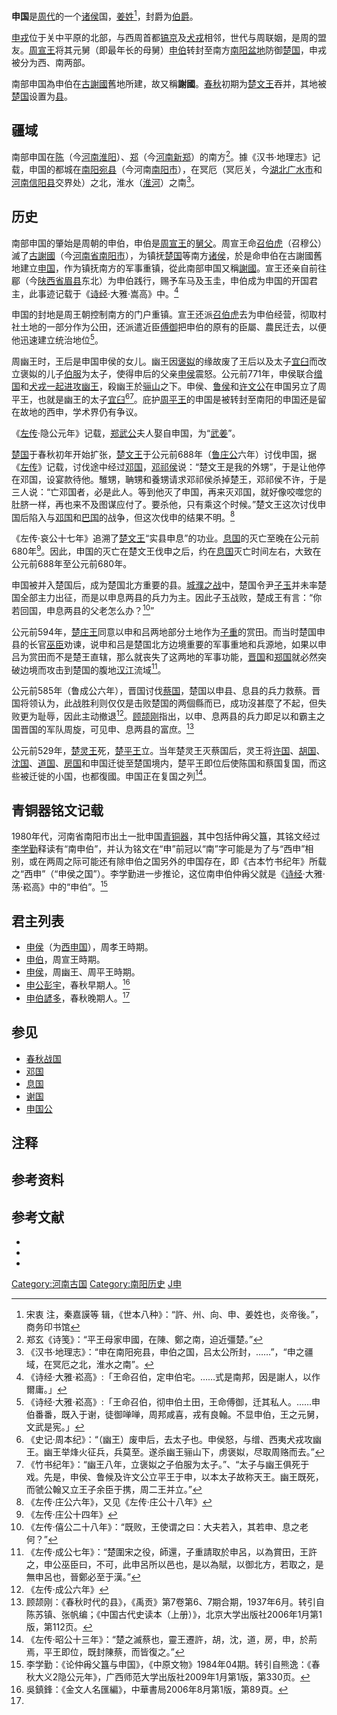 {{Otheruses|申戎|subject=位于南阳盆地的申国，又称谢国|other=位于关中平原的申国}}

{{noteTA
|1=zh-hans:申后;zh-hant:申后;
}}
{{周代诸侯国
|国名=申（南申）
|国君姓氏=姜姓
|爵位=伯 或 侯{{注|1=《诗经·大雅·荡·崧高》、《汉书·地理志·南阳郡》、《路史·国名纪》等载申国伯爵；《史记·秦本纪》、《今本竹书纪年》等载申国侯爵{{参|1={{Cite book|title=《春秋大事表列国爵姓及存灭表撰异》|page=265页|publisher=上海古籍出版社|language=zh-hant}}}}}}
|国都=河南省南阳市
|分封者=周宣王
|始祖=[[申伯|申伯]]
|建国年=前841年
|灭亡年=前688年－前680年之间
|灭亡原因=被[[楚文王|楚文王]]吞并
|史书记载=[[春秋左氏傳|春秋左氏傳]]<small>始见于[[鲁隱公|隱公]]元年</small>
}}

'''申国'''是[[周代|周代]]的一个[[诸侯|诸侯]]国，[[姜姓|姜姓]]<ref>宋衷 注，秦嘉謨等 辑，《世本八种》：“許、州、向、申、姜姓也，炎帝後。”，商务印书馆</ref>，封爵为[[伯爵|伯爵]]。

[[申戎|申戎]]位于关中平原的北部，与西周首都[[镐京|镐京]]及[[犬戎|犬戎]]相邻，世代与周联姻，是周的盟友。[[周宣王|周宣王]]将其元舅（即最年长的母舅）[[申伯|申伯]]转封至南方[[南阳盆地|南阳盆地]]防御[[楚国|楚国]]，申戎被分为西、南两部。

南部申国為申伯在[[謝國|古謝國]]舊地所建，故又稱'''謝國'''。[[春秋时期|春秋]]初期为[[楚文王|楚文王]]吞并，其地被[[楚国|楚国]]设置为[[县|县]]。

== 疆域 ==
南部申国在[[陈国|陈]]（今[[河南|河南]][[淮阳|淮阳]]）、[[郑国|郑]]（今[[河南|河南]][[新郑|新郑]]）的南方<ref>郑玄《诗笺》：“平王母家申國，在陳、鄭之南，迫近彊楚。”</ref>。據《汉书·地理志》记载，申国的都城在[[南阳|南阳]][[宛县|宛县]]（今河南[[南阳市|南阳市]]），在冥厄（冥厄关，今[[湖北|湖北]][[广水市|广水市]]和[[河南|河南]][[信阳县|信阳县]]交界处）之北，淮水（[[淮河|淮河]]）之南<ref>《汉书·地理志》：“申在南阳宛县，申伯之国，吕太公所封，……”，“申之疆域，在冥厄之北，淮水之南”。</ref>。

== 历史 ==
南部申国的肇始是周朝的申伯，申伯是[[周宣王|周宣王]]的[[舅父|舅父]]。周宣王命[[召伯虎|召伯虎]]（召穆公）滅了[[謝國|古謝國]]（今[[河南省|河南省]][[南阳市|南阳市]]），为镇抚[[楚国|楚国]]等南方[[诸侯|诸侯]]，於是命申伯在古謝國舊地建立[[申国|申国]]，作为镇抚南方的军事重镇，從此南部申国又稱[[謝國|謝國]]。宣王还亲自前往郿（今[[陕西省|陕西省]][[眉县|眉县]]东北）为申伯践行，赐予车马及玉圭，申伯成为申国的开国君主，此事迹记载于《[[诗经|诗经]]·大雅·嵩高》中。<ref>《诗经·大雅·崧高》:「王命召伯，定申伯宅。……式是南邦，因是謝人，以作爾庸。」</ref>

申国的封地是周王朝控制南方的门户重镇。宣王还派[[召伯虎|召伯虎]]去为申伯经营，彻取村社土地的一部分作为公田，还派遣近臣[[傅御|傅御]]把申伯的原有的臣屬、農民迁去，以便他迅速建立统治地位<ref>《诗经·大雅·崧高》:「王命召伯，彻申伯土田，王命傅御，迁其私人。……申伯番番，既入于谢，徒御啴啴，周邦咸喜，戎有良翰。不显申伯，王之元舅，文武是宪。」</ref>。

周幽王时，王后是申国申侯的女儿。幽王因[[褒姒|褒姒]]的缘故废了王后以及太子[[宜臼|宜臼]]而改立褒姒的儿子[[伯服|伯服]]为太子，使得申后的父亲[[申侯_(周幽王时期)|申侯]]震怒。公元前771年，申侯联合[[缯国|缯国]]和[[犬戎|犬戎]][[犬戎攻周之戰|一起进攻幽王]]，殺幽王於[[骊山|骊山]]之下。申侯、[[魯孝公|鲁侯]]和[[许文公|许文公]]在申国另立了周平王，也就是幽王的太子[[宜臼|宜臼]]<ref>《史记·周本纪》：“（幽王）废申后，去太子也。申侯怒，与缯、西夷犬戎攻幽王。幽王举烽火征兵，兵莫至。遂杀幽王骊山下，虏褒姒，尽取周赂而去。”</ref><ref>《竹书纪年》：“幽王八年，立褒姒之子伯服为太子。”、“太子与幽王俱死于戏。先是，申侯、鲁候及许文公立平王于申，以本太子故称天王。幽王既死，而虢公翰又立王子余臣于携，周二王并立。”</ref>。庇护[[周平王|周平王]]的申国是被转封至南阳的申国还是留在故地的西申，学术界仍有争议。

《[[左传|左传]]·隐公元年》记载，[[郑武公|郑武公]]夫人娶自申国，为“[[武姜|武姜]]”。

[[楚国|楚国]]于春秋初年开始扩张，[[楚文王|楚文王]]于公元前688年（[[鲁庄公|鲁庄公]]六年）讨伐申国，据《[[左传|左传]]》记载，讨伐途中经过[[邓国|邓国]]，[[邓祁侯|邓祁侯]]说：“楚文王是我的外甥”，于是让他停在邓国，设宴款待他。騅甥，聃甥和養甥请求邓祁侯杀掉楚王，邓祁侯不许，于是三人说：“亡邓国者，必是此人。等到他灭了申国，再来灭邓国，就好像咬噬您的肚脐一样，再也来不及图谋应付了。要杀他，只有乘这个时候。”楚文王这次讨伐申国后陷入与[[邓国|邓国]]和[[巴国|巴国]]的战争，但这次伐申的结果不明。<ref>《左传·庄公六年》，又见《左传·庄公十八年》</ref> 

《左传·哀公十七年》追溯了[[楚文王|楚文王]]“实县申息”的功业。[[息国|息国]]的灭亡至晚在公元前680年<ref>《左传·庄公十四年》</ref>。因此，申国的灭亡在楚文王伐申之后，约在[[息国|息国]]灭亡时间左右，大致在公元前688年至公元前680年。

申国被并入楚国后，成为楚国北方重要的县。[[城濮之战|城濮之战]]中，楚国令尹[[成得臣|子玉]]并未率楚国全部主力出征，而是以申息两县的兵力为主。因此子玉战败，楚成王有言：“你若回国，申息两县的父老怎么办？<ref>《左传·僖公二十八年》：“既败，王使谓之曰：大夫若入，其若申、息之老何？”</ref>”

公元前594年，[[楚庄王|楚庄王]]同意以申和吕两地部分土地作为[[子重|子重]]的赏田。而当时楚国申县的长官[[巫臣|巫臣]]劝谏，说申和吕是楚国北方边境重要的军事重地和兵源地，如果以申吕为赏田而不是楚王直辖，那么就丧失了这两地的军事功能，[[晋国|晋国]]和[[郑国|郑国]]就必然突破边境而攻击到楚国的腹地[[汉江_(中国)|汉江]]流域<ref>《左传·成公七年》：“楚圍宋之役，師還，子重請取於申呂，以為賞田，王許之，申公巫臣曰，不可，此申呂所以邑也，是以為賦，以御北方，若取之，是無申呂也，晉鄭必至于漢。”</ref>。

公元前585年（鲁成公六年），晋国讨伐[[蔡国|蔡国]]，楚国以申县、息县的兵力救蔡。晋国将领认为，此战胜利则仅仅是击败楚国的两個縣而已，成功沒甚麼了不起，但失败更为耻辱，因此主动撤退<ref>《左传·成公六年》</ref>。[[顾颉刚|顾颉刚]]指出，以申、息两县的兵力即足以和霸主之国晋国的军队周旋，可见申、息两县的富庶。<ref>顾颉刚：《春秋时代的县》，《禹贡》第7卷第6、7期合期，1937年6月。转引自陈苏镇、张帆编；《中国古代史读本（上册）》，北京大学出版社2006年1月第1版，第112页。</ref>

公元前529年，[[楚灵王|楚灵王]]死，[[楚平王|楚平王]]立。当年楚灵王灭蔡国后，灵王将[[许国|许国]]、[[胡国|胡国]]、[[沈国|沈国]]、[[道国|道国]]、[[房国|房国]]和申国迁徙至楚国境内，楚平王即位后使陈国和蔡国复国，而这些被迁徙的小国，也都復國。申国正在复国之列<ref>《左传·昭公十三年》：“楚之滅蔡也，靈王遷許，胡，沈，道，房，申，於荊焉，平王即位，既封陳蔡，而皆復之。”</ref>。

== 青铜器铭文记载 ==

1980年代，河南省南阳市出土一批申国[[青铜器|青铜器]]，其中包括仲爯父簋，其铭文经过[[李学勤|李学勤]]释读有“南申伯”，并认为铭文在“申”前冠以“南”字可能是为了与“西申”相别，或在两周之际可能还有除申伯之国另外的申国存在，即《古本竹书纪年》所载之“西申”（“申侯之国”）。李学勤进一步推论，这位南申伯仲爯父就是《[[诗经|诗经]]·大雅·荡·崧高》中的“申伯”。<ref>李学勤：《论仲爯父簋与申国》，《中原文物》1984年04期。转引自熊逸：《春秋大义2隐公元年》，广西师范大学出版社2009年1月第1版，第330页。</ref>{{R|春秋变迁|page1=43—45}}

== 君主列表 ==
*[[申侯_(周孝王时期)|申侯]]（为[[西申|西申国]]），周孝王時期。
*[[申伯|申伯]]，周宣王時期。
*[[申侯_(周幽王時期)|申侯]]，周幽王、周平王時期。
*[[申公彭宇|申公彭宇]]，春秋早期人。<ref name="#1">吳鎮鋒：《金文人名匯編》，中華書局2006年8月第1版，第89頁。</ref>
*[[申伯諺多|申伯諺多]]，春秋晚期人。<ref name="#1"/>

== 参见 ==
*[[春秋战国|春秋战国]]
*[[邓国|邓国]]
*[[息国|息国]]
*[[谢国|谢国]]
*[[申国公|申国公]]

== 注释 ==
{{NoteFoot}}

== 参考资料 ==
{{RefFoot}}
{{Reflist|refs=
<ref name="春秋变迁">{{Cite book|title=《春秋战国的社会变迁》|author=晁福林|publisher=[[商务印书馆|商务印书馆]]|location=中国北京|date=2011年|isbn=978-7-100-07648-7|language=zh-cn}}</ref>
}}

== 参考文献 ==
<div class="references-small">
<references />
</div>
*{{cite book | language =zh  | author =杨伯峻  | coauthors =  | title =春秋左传注  | year =1990  | url =https://archive.org/details/chunqiuzuozhuanz0000yang| location =  | publisher = 中华书局 | id =  | isbn =7-101-00262-5  | pages =  }}
*{{cite book | language =zh  | author =童书业  | coauthors =  | title =春秋左传研究 | url =  | date =  | location =  | publisher = 中华书局 | id =  | isbn = 7-101-05144-8 | pages =  }}
*{{cite book | language =zh  | author =徐中舒  | coauthors =  | title =徐中舒论先秦史  | url =  | date =  | location =  | publisher = 上海科学技术文献出版社 | id =  | isbn =978-7-543-93406-1  | pages =  }}

{{河南省先秦列國}}
{{已废的南阳市古代行政区划}}
[[Category:河南古国|Category:河南古国]]
[[Category:南阳历史|Category:南阳历史]]
[[Category:春秋时期的国家|J申]]
